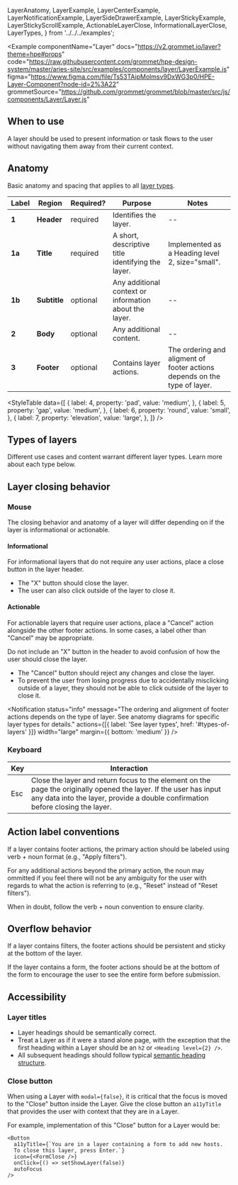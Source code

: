   LayerAnatomy,
  LayerExample,
  LayerCenterExample,
  LayerNotificationExample,
  LayerSideDrawerExample,
  LayerStickyExample,
  LayerStickyScrollExample,
  ActionableLayerClose,
  InformationalLayerClose,
  LayerTypes,
} from '../../../examples';

<Example
  componentName="Layer"
  docs="https://v2.grommet.io/layer?theme=hpe#props"
  code="https://raw.githubusercontent.com/grommet/hpe-design-system/master/aries-site/src/examples/components/layer/LayerExample.js"
  figma="https://www.figma.com/file/Ts53TAipMolmsv9DxWG3p0/HPE-Layer-Component?node-id=2%3A22"
  grommetSource="https://github.com/grommet/grommet/blob/master/src/js/components/Layer/Layer.js"
>
  <LayerExample />
</Example>

## When to use

A layer should be used to present information or task flows to the user without navigating them away from their current context.

## Anatomy

Basic anatomy and spacing that applies to all [layer types](#types-of-layers).

<Example plain>
  <LayerAnatomy />
</Example>

| Label  | Region       | Required? | Purpose                                                | Notes                                                                     |
| ------ | ------------ | --------- | ------------------------------------------------------ | ------------------------------------------------------------------------- |
| **1**  | **Header**   | required  | Identifies the layer.                                  | --                                                                        |
| **1a** | **Title**    | required  | A short, descriptive title identifying the layer.      | Implemented as a Heading level 2, size="small".                           |
| **1b** | **Subtitle** | optional  | Any additional context or information about the layer. | --                                                                        |
| **2**  | **Body**     | optional  | Any additional content.                                | --                                                                        |
| **3**  | **Footer**   | optional  | Contains layer actions.                                | The ordering and aligment of footer actions depends on the type of layer. |

<StyleTable
  data={[
    {
      label: 4,
      property: 'pad',
      value: 'medium',
    },
    {
      label: 5,
      property: 'gap',
      value: 'medium',
    },
    {
      label: 6,
      property: 'round',
      value: 'small',
    },
    {
      label: 7,
      property: 'elevation',
      value: 'large',
    },
  ]}
/>

## Types of layers

Different use cases and content warrant different layer types. Learn more about each type below.

<LayerTypes />

## Layer closing behavior

### Mouse

The closing behavior and anatomy of a layer will differ depending on if the layer is informational or actionable.

#### Informational

For informational layers that do not require any user actions, place a close button in the layer header.

<Example plain>
  <InformationalLayerClose />
</Example>

- The "X" button should close the layer.
- The user can also click outside of the layer to close it.

#### Actionable

For actionable layers that require user actions, place a "Cancel" action alongside the other footer actions. In some cases, a label other than "Cancel" may be appropriate.

Do not include an "X" button in the header to avoid confusion of how the user should close the layer.

<Example plain>
  <ActionableLayerClose />
</Example>

- The "Cancel" button should reject any changes and close the layer.
- To prevent the user from losing progress due to accidentally misclicking outside of a layer, they should not be able to click outside of the layer to close it.

<Notification
  status="info"
  message="The ordering and alignment of footer actions depends on the type of layer. See anatomy diagrams for specific layer types for details."
  actions={[{ label: 'See layer types', href: '#types-of-layers' }]}
  width="large"
  margin={{ bottom: 'medium' }}
/>

### Keyboard

| Key | Interaction                                                                                                                                                                                         |
| --- | --------------------------------------------------------------------------------------------------------------------------------------------------------------------------------------------------- |
| Esc | Close the layer and return focus to the element on the page the originally opened the layer. If the user has input any data into the layer, provide a double confirmation before closing the layer. |

## Action label conventions

If a layer contains footer actions, the primary action should be labeled using verb + noun format (e.g., "Apply filters").

For any additional actions beyond the primary action, the noun may ommitted if you feel there will not be any ambiguity for the user with regards to what the action is referring to (e.g., "Reset" instead of "Reset filters").

When in doubt, follow the verb + noun convention to ensure clarity.

## Overflow behavior

If a layer contains filters, the footer actions should be persistent and sticky at the bottom of the layer.

If the layer contains a form, the footer actions should be at the bottom of the form to encourage the user to see the entire form before submission.

## Accessibility

### Layer titles

- Layer headings should be semantically correct.
- Treat a Layer as if it were a stand alone page, with the exception that the first heading within a Layer should be an `h2` or `<Heading level={2} />`.
- All subsequent headings should follow typical [semantic heading structure](/foundation/typography#semantic-usage-of-heading-levels).

### Close button

When using a Layer with `modal={false}`, it is critical that the focus is moved to the "Close" button inside the Layer. Give the close button an `a11yTitle` that provides the user with context that they are in a Layer.

For example, implementation of this "Close" button for a Layer would be:

```
<Button
  a11yTitle={`You are in a layer containing a form to add new hosts.
  To close this layer, press Enter.`}
  icon={<FormClose />}
  onClick={() => setShowLayer(false)}
  autoFocus
/>
```

